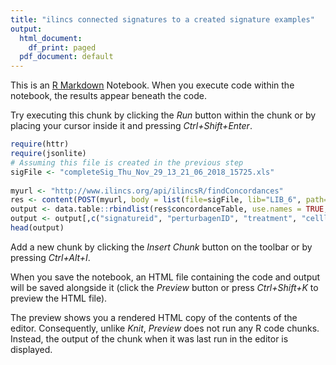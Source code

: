 ```yaml
---
title: "ilincs connected signatures to a created signature examples"
output:
  html_document:
    df_print: paged
  pdf_document: default
---
```


This is an [R Markdown](http://rmarkdown.rstudio.com) Notebook. When you execute code within the notebook, the results appear beneath the code. 

Try executing this chunk by clicking the *Run* button within the chunk or by placing your cursor inside it and pressing *Ctrl+Shift+Enter*. 

```r
require(httr)
require(jsonlite)
# Assuming this file is created in the previous step
sigFile <- "completeSig_Thu_Nov_29_13_21_06_2018_15725.xls"
 
myurl <- "http://www.ilincs.org/api/ilincsR/findConcordances"
res <- content(POST(myurl, body = list(file=sigFile, lib="LIB_6", path="/mnt/raid/tmp/"), encode = "form"))
output <- data.table::rbindlist(res$concordanceTable, use.names = TRUE, fill = TRUE)
output <- output[,c("signatureid", "perturbagenID", "treatment", "cellline", "time", "similarity", "pValue", "nGenes")]
head(output)
```




Add a new chunk by clicking the *Insert Chunk* button on the toolbar or by pressing *Ctrl+Alt+I*.

When you save the notebook, an HTML file containing the code and output will be saved alongside it (click the *Preview* button or press *Ctrl+Shift+K* to preview the HTML file).

The preview shows you a rendered HTML copy of the contents of the editor. Consequently, unlike *Knit*, *Preview* does not run any R code chunks. Instead, the output of the chunk when it was last run in the editor is displayed.
